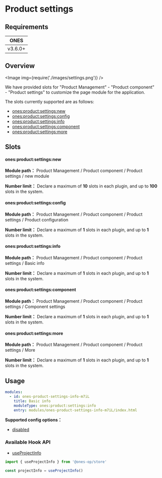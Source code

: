 
# Product settings

## Requirements

|  ONES   |
| :-----: |
| v3.6.0+ |

## Overview

<Image img={require('./images/settings.png')} />

We have provided slots for "Product Management" - "Product component" - "Product settings" to customize the page module for the application.

The slots currently supported are as follows:

- [ones:product:settings:new](#onesproductsettingsnew)
- [ones:product:settings:config](#onesproductsettingsconfig)
- [ones:product:settings:info](#onesproductsettingsinfo)
- [ones:product:settings:component](#onesproductsettingscomponent)
- [ones:product:settings:more](#onesproductsettingsmore)

## Slots

#### ones:product:settings:new

**Module path：** Product Management / Product component / Product settings / new module

**Number limit：** Declare a maximum of **10** slots in each plugin, and up to **100** slots in the system.

#### ones:product:settings:config

**Module path：** Product Management / Product component / Product settings / Product configuration

**Number limit：** Declare a maximum of **1** slots in each plugin, and up to **1** slots in the system.

#### ones:product:settings:info

**Module path：** Product Management / Product component / Product settings / Basic info

**Number limit：** Declare a maximum of **1** slots in each plugin, and up to **1** slots in the system.

#### ones:product:settings:component

**Module path：** Product Management / Product component / Product settings / Component settings

**Number limit：** Declare a maximum of **1** slots in each plugin, and up to **1** slots in the system.

#### ones:product:settings:more

**Module path：** Product Management / Product component / Product settings / More

**Number limit：** Declare a maximum of **1** slots in each plugin, and up to **1** slots in the system.

## Usage

```yaml
modules:
  - id: ones-product-settings-info-m7iL
    title: Basic info
    moduleType: ones:product:settings:info
    entry: modules/ones-product-settings-info-m7iL/index.html
```

**Supported config options：**

- [disabled](../../../../../../reference/config/plugin.yaml#disabled)

### Available Hook API

- [useProjectInfo](../../../../../../reference/packages/store/store.md#useProjectInfo)

```ts
import { useProjectInfo } from '@ones-op/store'

const projectInfo = useProjectInfo()
```
